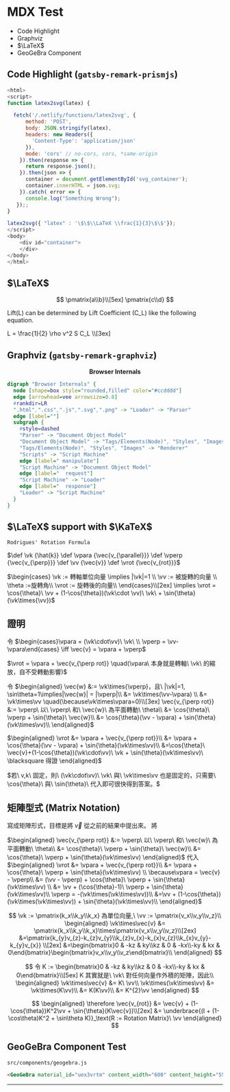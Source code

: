 # MDX Test

* Code Highlight
* Graphviz
* $\LaTeX$
* GeoGeBra Component

## Code Highlight (`gatsby-remark-prismjs`)

```javascript
<html>
<script>
function latex2svg(latex) {

  fetch('/.netlify/functions/latex2svg', {
      method: 'POST',
      body: JSON.stringify(latex),
      headers: new Headers({
        'Content-Type': 'application/json'
      }),
      mode: 'cors' // no-cors, cors, *same-origin
    }).then(response => {
      return response.json();
    }).then(json => {
      container = document.getElementById('svg_container');
      container.innerHTML = json.svg;
    }).catch( error => {
      console.log("Something Wrong");
   });;
}

latex2svg({ "latex" : '\$\$\\LaTeX \\frac{1}{3}\$\$'});
</script>
<body>
    <div id="container">
    </div>
</body>
</html>
```
## $\LaTeX$

$$
\pmatrix{a\\b}\\[5ex]
\pmatrix{c\\d}
$$

<p>
  Lift(<span class="math math-inline">L</span>) can be determined by Lift Coefficient
  (<span class="math math-inline">C_L</span>) like the following equation.
</p>

<div class="math math-display">
  L = \frac{1}{2} \rho v^2 S C_L \\[3ex]  
</div>


## Graphviz (`gatsby-remark-graphviz`)

<center><b>Browser Internals</b></center>

```dot
digraph "Browser Internals" {
  node [shape=box style="rounded,filled" color="#ccdddd"]
  edge [arrowhead=vee arrowsize=0.8]
  #rankdir=LR
  ".html",".css",".js",".svg",".png" -> "Loader" -> "Parser" 
  edge [label=""]
  subgraph {
    #style=dashed
    "Parser" -> "Document Object Model"
    "Document Object Model" -> "Tags/Elements(Node)", "Styles", "Images", "Scripts"
    "Tags/Elements(Node)", "Styles", "Images" -> "Renderer"
    "Scripts" -> "Script Machine"
    edge [label=" manipulate"]
    "Script Machine" -> "Document Object Model"
    edge [label="  request"]
    "Script Machine" -> "Loader"
    edge [label="  response"]
    "Loader" -> "Script Machine"
  }
}
```

## $\LaTeX$ support with $\KaTeX$

    Rodrigues' Rotation Formula

$\def \vk {\hat{k}}
\def \vpara {\vec{v_{\parallel}}}
\def \vperp {\vec{v_{\perp}}}
\def \vv {\vec{v}}
\def \vrot {\vec{v_{rot}}}$

$\begin{cases}
\vk := 轉軸單位向量 \implies |\vk|=1 \\
\vv := 被旋轉的向量 \\
\theta :=旋轉角\\
\vrot := 旋轉後的向量\\
\end{cases}\\[2ex]
\implies
\vrot = \cos{\theta}\ \vv + (1-\cos{\theta})(\vk\cdot \vv)\ \vk\ + \sin{\theta}(\vk\times{\vv})$

## 證明

令 $\begin{cases}\vpara = (\vk\cdot\vv)\ \vk\ \\
\vperp = \vv-\vpara\end{cases}
\iff \vec{v} = \vpara + \vperp$

$\vrot = \vpara + \vec{v_{\perp rot}} \quad(\vpara\ 本身就是轉軸\ \vk\ 的縮放，自不受轉動影響)$

令
$\begin{aligned}
\vec{w} &:= \vk\times{\vperp}，且\ |\vk|=1, \sin\theta=1\implies|\vec{w}| = |\vperp|\\
&= \vk\times(\vv-\vpara) \\
&= \vk\times\vv \quad(\because\vk\times\vpara=0)\\[3ex]
\vec{v_{\perp rot}} &:= \vperp\ 以\ \vperp\ 和\ \vec{w}\ 為平面轉動\ \theta\\
&= \cos{\theta}\ \vperp + \sin{\theta}\ \vec{w}\\
&= \cos{\theta}(\vv - \vpara) + \sin{\theta}(\vk\times\vv)\\
\end{aligned}$

$\begin{aligned}
\vrot &= \vpara + \vec{v_{\perp rot}}\\
&= \vpara + \cos{\theta}(\vv - \vpara) + \sin{\theta}(\vk\times\vv)\\
&=\cos{\theta}\ \vec{v}+(1-\cos{\theta})(\vk\cdot\vv)\ \vk + \sin{\theta}(\vk\times\vv)\ \blacksquare 得證
\end{aligned}$

$若\ v,k\ 固定，則\ (\vk\cdot\vv)\ \vk\ 與\ \vk\times\vv 也是固定的，只需要\ \cos{\theta}\ 與\ \sin{\theta}\ 代入即可很快得到答案。$
 
## 矩陣型式 (Matrix Notation)

寫成矩陣形式，目標是將 $\vec{v}$ 從之前的結果中提出來。
將

$\begin{aligned}
\vec{v_{\perp rot}} &:= \vperp\ 以\ \vperp\ 和\ \vec{w}\ 為平面轉動\ \theta\\
&= \cos{\theta}\ \vperp + \sin{\theta}\ \vec{w}\\
&= \cos{\theta}\ \vperp + \sin{\theta}(\vk\times\vv)
\end{aligned}$
代入
$\begin{aligned}
\vrot &= \vpara + \vec{v_{\perp rot}}\\
&= \vpara + \cos{\theta}\ \vperp + \sin{\theta}(\vk\times\vv) \\
\because\vpara = \vec{v} - \vperp\\
&= (\vv - \vperp) + \cos{\theta}\ \vperp + \sin{\theta}(\vk\times\vv) \\
&= \vv + (\cos{\theta}-1)\ \vperp + \sin{\theta}(\vk\times\vv)\\
\vperp = -(\vk\times(\vk\times\vv))\\
&=\vv + (1-\cos{\theta})(\vk\times(\vk\times\vv)) + \sin{\theta}(\vk\times\vv)\\
\end{aligned}$

$$
\vk := \pmatrix{k_x\\k_y\\k_x} 為單位向量,\ 
\vv := \pmatrix{v_x\\v_y\\v_z}\\
\begin{aligned}
\vk\times\vec{v} &= \pmatrix{k_x\\k_y\\k_x}\times\pmatrix{v_x\\v_y\\v_z}\\[2ex]
&=\pmatrix{k_{y}v_{z}-k_{z}v_{y}\\k_{z}v_{x}-k_{x}v_{z}\\k_{x}v_{y}-k_{y}v_{x}} \\[2ex]
&=\begin{bmatrix}0 & -kz & ky\\kz & 0 & -kx\\-ky & kx & 0\end{bmatrix}\begin{bmatrix}v_x\\v_y\\v_z\end{bmatrix}\\
\end{aligned}
$$

$$
令 K := \begin{bmatrix}0 & -kz & ky\\kz & 0 & -kx\\-ky & kx & 0\end{bmatrix}\\[5ex]
K 其實就是\ \vk\ 對任何向量作外積的矩陣，因此\\ 
\begin{aligned}
\vk\times\vec{v} &= K\ \vv\\
\vk\times(\vk\times\vv) &= \vk\times(K\vv)\\ 
&= K(K\vv)\\
&= K^{2}\vv
\end{aligned}
$$

$$
\begin{aligned}
\therefore
\vec{v_{rot}} &= \vec{v} + (1-\cos{\theta})K^2\vv + \sin{\theta}(K\vec{v})\\[2ex]
&= \underbrace{(I + (1-\cos\theta)K^2 + \sin\theta K)}_\text{R := Rotation Matrix}\ \vv
\end{aligned}
$$

## GeoGeBra Component Test

`src/components/geogebra.js`

<GeoGeBra material_id="uex3vrtm" content_width="600" content_height="550" width="600" height="550" />

```html
<GeoGeBra material_id="uex3vrtm" content_width="600" content_height="550" width="600" height="550" />
```

---